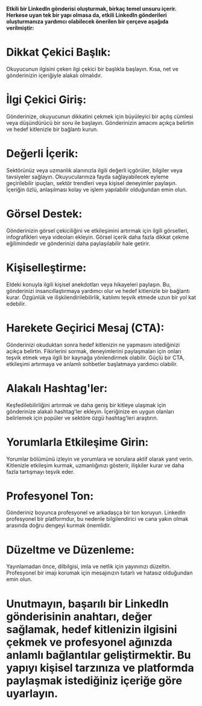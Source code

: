 

 **Etkili bir LinkedIn gönderisi oluşturmak, birkaç temel unsuru içerir. Herkese uyan tek bir yapı olmasa da, etkili LinkedIn gönderileri oluşturmanıza yardımcı olabilecek önerilen bir çerçeve aşağıda verilmiştir:**

# Dikkat Çekici Başlık: 
Okuyucunun ilgisini çeken ilgi çekici bir başlıkla başlayın. Kısa, net ve gönderinizin içeriğiyle alakalı olmalıdır.

# İlgi Çekici Giriş: 
Gönderinize, okuyucunun dikkatini çekmek için büyüleyici bir açılış cümlesi veya düşündürücü bir soru ile başlayın. Gönderinizin amacını açıkça belirtin ve hedef kitlenizle bir bağlantı kurun.

# Değerli İçerik: 
Sektörünüz veya uzmanlık alanınızla ilgili değerli içgörüler, bilgiler veya tavsiyeler sağlayın. Okuyucularınıza fayda sağlayabilecek eyleme geçirilebilir ipuçları, sektör trendleri veya kişisel deneyimler paylaşın. İçeriğin özlü, anlaşılması kolay ve işlem yapılabilir olduğundan emin olun.

# Görsel Destek: 
Gönderinizin görsel çekiciliğini ve etkileşimini artırmak için ilgili görselleri, infografikleri veya videoları ekleyin. Görsel içerik daha fazla dikkat çekme eğilimindedir ve gönderinizi daha paylaşılabilir hale getirir.

# Kişiselleştirme: 
Eldeki konuyla ilgili kişisel anekdotları veya hikayeleri paylaşın. Bu, gönderinizi insancıllaştırmaya yardımcı olur ve hedef kitlenizle bir bağlantı kurar. Özgünlük ve ilişkilendirilebilirlik, katılımı teşvik etmede uzun bir yol kat edebilir.

# Harekete Geçirici Mesaj (CTA): 
Gönderinizi okuduktan sonra hedef kitlenizin ne yapmasını istediğinizi açıkça belirtin. Fikirlerini sormak, deneyimlerini paylaşmaları için onları teşvik etmek veya ilgili bir kaynağa yönlendirmek olabilir. Güçlü bir CTA, etkileşimi artırmaya ve anlamlı sohbetler başlatmaya yardımcı olabilir.

# Alakalı Hashtag'ler: 
Keşfedilebilirliğini artırmak ve daha geniş bir kitleye ulaşmak için gönderinize alakalı hashtag'ler ekleyin. İçeriğinize en uygun olanları belirlemek için popüler ve sektöre özgü hashtag'leri araştırın.

# Yorumlarla Etkileşime Girin:
Yorumlar bölümünü izleyin ve yorumlara ve sorulara aktif olarak yanıt verin. Kitlenizle etkileşim kurmak, uzmanlığınızı gösterir, ilişkiler kurar ve daha fazla tartışmayı teşvik eder.

# Profesyonel Ton: 
Gönderiniz boyunca profesyonel ve arkadaşça bir ton koruyun. LinkedIn profesyonel bir platformdur, bu nedenle bilgilendirici ve cana yakın olmak arasında doğru dengeyi kurmak önemlidir.

# Düzeltme ve Düzenleme:

Yayınlamadan önce, dilbilgisi, imla ve netlik için yayınınızı düzeltin. Profesyonel bir imajı korumak için mesajınızın tutarlı ve hatasız olduğundan emin olun.

# Unutmayın, başarılı bir LinkedIn gönderisinin anahtarı, değer sağlamak, hedef kitlenizin ilgisini çekmek ve profesyonel ağınızda anlamlı bağlantılar geliştirmektir. Bu yapıyı kişisel tarzınıza ve platformda paylaşmak istediğiniz içeriğe göre uyarlayın.